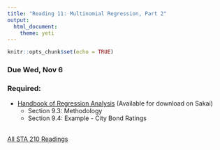 ```yaml
---
title: "Reading 11: Multinomial Regression, Part 2"
output: 
  html_document: 
    theme: yeti
---
```


```r
knitr::opts_chunk$set(echo = TRUE)
```

### Due Wed, Nov 6

### Required:

- [Handbook of Regression Analysis](http://sakai.duke.edu) (Available for download on Sakai)
    - Section 9.3: Methodology
    - Section 9.4: Example - City Bond Ratings
<br><br>

[All STA 210 Readings](readings.html)    
